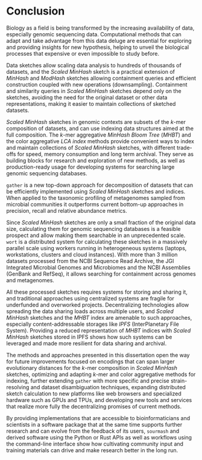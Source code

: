 # Conclusion {-}

Biology as a field is being transformed by the increasing availability of data,
especially genomic sequencing data.
Computational methods that can adapt and take advantage from this data deluge are essential
for exploring and providing insights for new hypothesis,
helping to unveil the biological processes that expensive or even impossible to study before.

<!-- scaled -->
Data sketches allow scaling data analysis to hundreds of thousands of datasets,
and the _Scaled MinHash_ sketch is a practical extension of _MinHash_ and
_ModHash_ sketches allowing containment queries and efficient construction
coupled with new operations (downsampling).
Containment and similarity queries in _Scaled MinHash_ sketches depend only on the sketches,
avoiding the need for the original dataset or other data representations,
making it easier to maintain collections of sketched datasets.

<!-- indices -->
_Scaled MinHash_ sketches in genomic contexts are subsets of the $k$-mer composition of datasets,
and can use indexing data structures aimed at the full composition.
The $k$-mer aggregative _MinHash Bloom Tree_ (_MHBT_) and the color aggregative _LCA index_ methods
provide convenient ways to index and maintain collections of _Scaled MinHash_ sketches,
with different trade-offs for speed, memory consumption and long term archival.
They serve as building blocks for research and exploration of new methods,
as well as production-ready usage for developing systems for searching large
genomic sequencing databases.

<!--gather-->
`gather` is a new top-down approach for decomposition of datasets that can be
efficiently implemented using _Scaled MinHash_ sketches and indices.
When applied to the taxonomic profiling of metagenomes sampled from microbial communities
it outperforms current bottom-up approaches in precision,
recall and relative abundance metrics.

<!--wort and search-->
Since _Scaled MinHash_ sketches are only a small fraction of the original data size,
calculating them for genomic sequencing databases is a feasible prospect and
allow making them searchable in an unprecedented scale.
`wort` is a distributed system for calculating these sketches in a massively parallel scale
using workers running in heterogeneous systems (laptops, workstations, clusters and cloud instances).
With more than 3 million datasets processed from the NCBI Sequence Read Archive,
the JGI Integrated Microbial Genomes and Microbiomes and the NCBI Assemblies
(GenBank and RefSeq),
it allows searching for containment across genomes and metagenomes.

<!--decentralizing-->
All these processed sketches requires systems for storing and sharing it,
and traditional approaches using centralized systems are fragile for underfunded
and overworked projects.
Decentralizing technologies allow spreading the data sharing loads across multiple users,
and _Scaled MinHash_ sketches and the _MHBT_ index are amenable to such approaches,
especially content-addressable storages like _IPFS_ (InterPlanetary File System).
Providing a reduced representation of _MHBT_ indices with _Scaled MinHash_ sketches stored in IPFS
shows how such systems can be leveraged and made more resilient for data sharing
and archival.

<!-- the future -->
The methods and approaches presented in this dissertation open the way for future improvements
focused on encodings that can span larger evolutionary distances for the $k$-mer composition in _Scaled MinHash_ sketches,
optimizing and adapting $k$-mer and color aggregative methods for indexing,
further extending `gather` with more specific and precise strain-resolving and dataset disambiguation techniques,
expanding distributed sketch calculation to new platforms like web browsers and specialized hardware such as GPUs and TPUs,
and developing new tools and services that realize more fully the decentralizing promises of current methods.

By providing implementations that are accessible to bioinformaticians and scientists
in a software package that at the same time supports further research and can evolve from the feedback of its users,
`sourmash` and derived software using the Python or Rust APIs as well as
workflows using the command-line interface show how cultivating community input
and training materials can drive and make research better in the long run.
